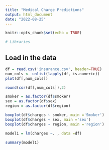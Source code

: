 ```yaml
---
title: "Medical Charge Predictions"
output: html_document
date: "2022-08-25"
---
```


```r
knitr::opts_chunk$set(echo = TRUE)

# Libraries

```


## Load in the data
```r
df = read.csv('insurance.csv', header=TRUE)
num_cols <- unlist(lapply(df, is.numeric))  
plot(df[,num_cols])
```

```r
round(cor(df[,num_cols]),2)
```


```r
smoker = as.factor(df$smoker)
sex = as.factor(df$sex)
region = as.factor(df$region)

boxplot(df$charges ~ smoker, main ='Smoker')
boxplot(df$charges ~ sex, main ='sex')
boxplot(df$charges ~ region, main ='region')
```



```r
model1 = lm(charges ~. , data =df)
```


```r
summary(model1)
```


